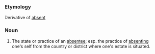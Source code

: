===Etymology===
Derivative of [[absent]]
===Noun===
#The state or practice of an [[absentee]]; esp. the practice of [[absenting]] one's self from the country or district where one's estate is situated.